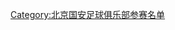 {{Football squad with groups
|name=2005年中超分类名单北京
|bgcolor=#38A068
|bordercolor=#006030
|textcolor=#F8F8F8
|title=[[北京国安足球俱乐部|<span style="color:#F8F8F8">北京现代</span>]] — [[2005年中国足球超级联赛|<span style="color:#F8F8F8">2005年</span>]][[中国足球超级联赛|<span style="color:#F8F8F8">中超联赛</span>]]第 6 名
|group1=全年参赛球员
|list1=<div>
{{Football squad2 player|no=1|name=[[于博]]}}
{{Football squad2 player|no=2|name=[[季楠]]}}
{{Football squad2 player|no=3|name=[[张帅 (1981年)|张帅]]}}
{{Football squad2 player|no=4|name={{flagicon|ROM}} [[丹·阿歷薩|阿莱克萨]]}}
{{Football squad2 player|no=5|name=[[郝伟]]}}
{{Football squad2 player|no=6|name=[[隋东亮]]}}
{{Football squad2 player|no=7|name=[[邱忠辉]]}}
{{Football squad2 player|no=8|name=[[杨璞]]}}
{{Football squad2 player|no=9|name=[[徐宁]]}}
{{Football squad2 player|no=10|name=[[商毅]]}}
{{Football squad2 player|no=11|name={{flagicon|SCG}} [[布兰科·耶利奇|-{zh-hans:耶利奇;zh-hk:耶歷治;zh-tw:耶利奇}-]]}}
{{Football squad2 player|no=12|name=[[崔威]]}}
{{Football squad2 player|no=13|name=[[徐云龙]]}}
{{Football squad2 player|no=14|name=[[李洪哲]]}}
{{Football squad2 player|no=15|name=[[陶伟 (1978年)|陶伟]]}}
{{Football squad2 player|no=16|name=[[黄博文]]}}
{{Football squad2 player|no=17|name=[[高大卫]]}}
{{Football squad2 player|no=18|name=[[路姜]]}}
{{Football squad2 player|no=19|name=[[杨昊 (足球运动员)|杨昊]]}}
{{Football squad2 player|no=20|name=[[林峣]]}}
{{Football squad2 player|no=21|name=[[高雷雷]]}}
{{Football squad2 player|no=22|name=[[杨智]]}}
{{Football squad2 player|no=23|name=[[杜文辉]]}}
{{Football squad2 player|no=24|name=[[王栋 (1985年)|王栋]]}}
{{Football squad2 player|no=25|name=[[张盟盟]]}}
{{Football squad2 player|no=26|name=[[刘川]]}}
{{Football squad2 player|no=27|name=[[路鸣]]}}
{{Football squad2 player|no=28|name=[[张宇 (足球运动员)|张宇]]}}
{{Football squad2 player|no=29|name=[[王超]]}}
{{Football squad2 player|no=30|name=[[杨世卓]]}}
{{Football squad2 player|no=31|name=[[邓晓磊]]}}
{{Football squad2 player|no=32|name=[[阎相闯|闫相闯]]}}
{{Football squad2 player|no=33|name=[[郑毅]]}}
{{Football squad2 player|no=35|name=[[于一航]]}}
</div>
|group2=夏季转入球员
|list2=<div>
{{Football squad2 player|no=34|name=[[王存]]}}
{{Football squad2 player|no=36|name=[[王振兴]]}}
</div>
|group3=夏季转出球员
|list3=<div>
</div>
|group4=主教练
|list4=[[沈祥福]]
}}
<noinclude>
{{DEFAULTSORT:Beijing Guo'an F.C. Squad 2005}}
[[Category:北京国安足球俱乐部参赛名单]]
</noinclude>